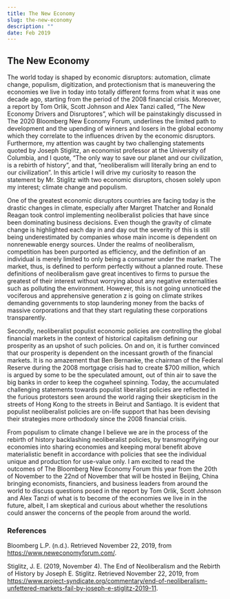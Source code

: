 ```yaml
---
title: The New Economy
slug: the-new-economy
description: ""
date: Feb 2019
---
```


## The New Economy

The world today is shaped by economic disruptors: automation, climate change, populism, digitization, and protectionism that is maneuvering the economies we live in today into totally different forms from what it was one decade ago, starting from the period of the 2008 financial crisis. Moreover, a report by Tom Orlik, Scott Johnson and Alex Tanzi called, “The New Economy Drivers and Disruptores”, which will be painstakingly discussed in The 2020 Bloomberg New Economy Forum, underlines the limited path to development and the upending of winners and losers in the global economy which they correlate to the influences driven by the economic disruptors. Furthermore, my attention was caught by two challenging statements quoted by Joseph Stiglitz, an economist professor at the University of Columbia, and I quote, “The only way to save our planet and our civilization, is a rebirth of history”, and that, “neoliberalism will literally bring an end to our civilization”. In this article I will drive my curiosity to reason the statement by Mr. Stiglitz with two economic disruptors, chosen solely upon my interest; climate change and populism.

One of the greatest economic disruptors countries are facing today is the drastic changes in climate, especially after Margret Thatcher and Ronald Reagan took control implementing neoliberalist policies that have since been dominating business decisions. Even though the gravity of climate change is highlighted each day in and day out the severity of this is still being underestimated by companies whose main income is dependent on nonrenewable energy sources. Under the realms of neoliberalism, competition has been purported as efficiency, and the definition of an individual is merely limited to only being a consumer under the market. The market, thus, is defined to perform perfectly without a planned route. These definitions of neoliberalism gave great incentives to firms to pursue the greatest of their interest without worrying about any negative externalities such as polluting the environment. However, this is not going unnoticed the vociferous and apprehensive generation z is going on climate strikes demanding governments to stop laundering money from the backs of massive corporations and that they start regulating these corporations transparently.

Secondly, neoliberalist populist economic policies are controlling the global financial markets in the context of historical capitalism defining our prosperity as an upshot of such policies. On and on, it is further convinced that our prosperity is dependent on the incessant growth of the financial markets. It is no amazement that Ben Bernanke, the chairman of the Federal Reserve during the 2008 mortgage crisis had to create $700 million, which is argued by some to be the speculated amount, out of thin air to save the big banks in order to keep the cogwheel spinning. Today, the accumulated challenging statements towards populist liberalist policies are reflected in the furious protestors seen around the world raging their skepticism in the streets of Hong Kong to the streets in Beirut and Santiago. It is evident that populist neoliberalist policies are on-life support that has been devising their strategies more orthodoxly since the 2008 financial crisis.

From populism to climate change I believe we are in the process of the rebirth of history backlashing neoliberalist policies, by transmogrifying our economies into sharing economies and keeping moral benefit above materialistic benefit in accordance with policies that see the individual unique and production for use-value only. I am excited to read the outcomes of The Bloomberg New Economy Forum this year from the 20th of November to the 22nd of November that will be hosted in Beijing, China bringing economists, financiers, and business leaders from around the world to discuss questions posed in the report by Tom Orlik, Scott Johnson and Alex Tanzi of what is to become of the economies we live in in the future, albeit, I am skeptical and curious about whether the resolutions could answer the concerns of the people from around the world.

### References 
Bloomberg L.P. (n.d.). Retrieved November 22, 2019, from https://www.neweconomyforum.com/.

Stiglitz, J. E. (2019, November 4). The End of Neoliberalism and the Rebirth of History by Joseph E. Stiglitz. Retrieved November 22, 2019, from https://www.project-syndicate.org/commentary/end-of-neoliberalism-unfettered-markets-fail-by-joseph-e-stiglitz-2019-11.